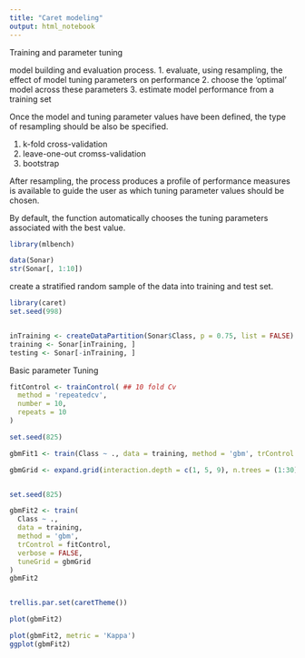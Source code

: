 ```yaml
---
title: "Caret modeling"
output: html_notebook
---
```


Training and parameter tuning

model building and evaluation process.
1. evaluate, using resampling, the effect of model tuning parameters on performance
2. choose the 'optimal' model across these parameters
3. estimate model performance from a training set


Once the model and tuning parameter values have been defined, the type of resampling should be also be specified.

1. k-fold cross-validation
2. leave-one-out cromss-validation
3. bootstrap

After resampling, the process produces a profile of performance measures is available to guide the user as which tuning parameter values should be chosen.

By default, the function automatically chooses the tuning parameters associated with the best value.

```r
library(mlbench)

data(Sonar)
str(Sonar[, 1:10])
```

create a stratified random sample of the data into training and test set.

```r
library(caret)
set.seed(998)


inTraining <- createDataPartition(Sonar$Class, p = 0.75, list = FALSE)
training <- Sonar[inTraining, ]
testing <- Sonar[-inTraining, ]
```

Basic parameter Tuning

```r
fitControl <- trainControl( ## 10 fold Cv
  method = 'repeatedcv',
  number = 10,
  repeats = 10
)

set.seed(825)

gbmFit1 <- train(Class ~ ., data = training, method = 'gbm', trControl = fitControl, verbose = FALSE)


```


```r
gbmGrid <- expand.grid(interaction.depth = c(1, 5, 9), n.trees = (1:30) * 50, shrinkage = 0.1, n.minobsinnode = 20)


set.seed(825)

gbmFit2 <- train(
  Class ~ .,
  data = training,
  method = 'gbm',
  trControl = fitControl,
  verbose = FALSE,
  tuneGrid = gbmGrid
)
gbmFit2


trellis.par.set(caretTheme())

plot(gbmFit2)

plot(gbmFit2, metric = 'Kappa')
ggplot(gbmFit2)

```



